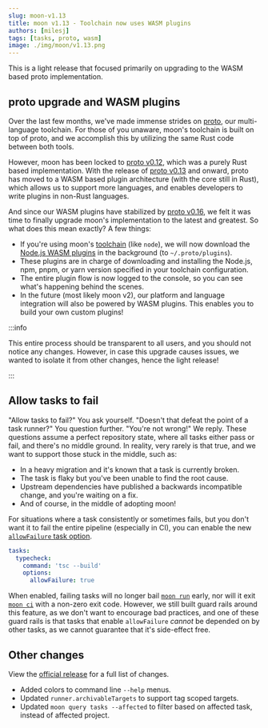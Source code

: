 ```yaml
---
slug: moon-v1.13
title: moon v1.13 - Toolchain now uses WASM plugins
authors: [milesj]
tags: [tasks, proto, wasm]
image: ./img/moon/v1.13.png
---
```


This is a light release that focused primarily on upgrading to the WASM based proto implementation.

<!--truncate-->

## proto upgrade and WASM plugins

Over the last few months, we've made immense strides on [proto](/proto), our multi-language
toolchain. For those of you unaware, moon's toolchain is built on top of proto, and we accomplish
this by utilizing the same Rust code between both tools.

However, moon has been locked to [proto v0.12](/blog/proto-v0.12), which was a purely Rust based
implementation. With the release of [proto v0.13](/blog/proto-v0.13) and onward, proto has moved to
a WASM based plugin architecture (with the core still in Rust), which allows us to support more
languages, and enables developers to write plugins in non-Rust languages.

And since our WASM plugins have stabilized by [proto v0.16](/blog/proto-v0.16), we felt it was time
to finally upgrade moon's implementation to the latest and greatest. So what does this mean exactly?
A few things:

- If you're using moon's [toolchain](/docs/config/toolchain) (like `node`), we will now download the
  [Node.js WASM plugins](https://github.com/moonrepo/node-plugin) in the background (to
  `~/.proto/plugins`).
- These plugins are in charge of downloading and installing the Node.js, npm, pnpm, or yarn version
  specified in your toolchain configuration.
- The entire plugin flow is now logged to the console, so you can see what's happening behind the
  scenes.
- In the future (most likely moon v2), our platform and language integration will also be powered by
  WASM plugins. This enables you to build your own custom plugins!

:::info

This entire process should be transparent to all users, and you should not notice any changes.
However, in case this upgrade causes issues, we wanted to isolate it from other changes, hence the
light release!

:::

## Allow tasks to fail

"Allow tasks to fail?" You ask yourself. "Doesn't that defeat the point of a task runner?" You
question further. "You're not wrong!" We reply. These questions assume a perfect repository state,
where all tasks either pass or fail, and there's no middle ground. In reality, very rarely is that
true, and we want to support those stuck in the middle, such as:

- In a heavy migration and it's known that a task is currently broken.
- The task is flaky but you've been unable to find the root cause.
- Upstream dependencies have published a backwards incompatible change, and you're waiting on a fix.
- And of course, in the middle of adopting moon!

For situations where a task consistently or sometimes fails, but you don't want it to fail the
entire pipeline (especially in CI), you can enable the new
[`allowFailure` task option](/docs/config/project#allowfailure).

```yaml title="moon.yml"
tasks:
  typecheck:
    command: 'tsc --build'
    options:
      allowFailure: true
```

When enabled, failing tasks will no longer bail [`moon run`](/docs/commands/run) early, nor will it
exit [`moon ci`](/docs/commands/ci) with a non-zero exit code. However, we still built guard rails
around this feature, as we don't want to encourage bad practices, and one of these guard rails is
that tasks that enable `allowFailure` _cannot_ be depended on by other tasks, as we cannot guarantee
that it's side-effect free.

## Other changes

View the [official release](https://github.com/moonrepo/moon/releases/tag/v1.13.0) for a full list
of changes.

- Added colors to command line `--help` menus.
- Updated `runner.archivableTargets` to support tag scoped targets.
- Updated `moon query tasks --affected` to filter based on affected task, instead of affected
  project.
